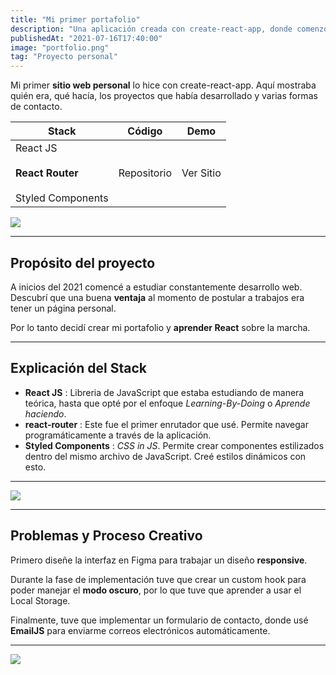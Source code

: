 ```yaml
---
title: "Mi primer portafolio"
description: "Una aplicación creada con create-react-app, donde comenzó mi presencia digital."
publishedAt: "2021-07-16T17:40:00"
image: "portfolio.png"
tag: "Proyecto personal"
---
```


Mi primer **sitio web personal** lo hice con create-react-app. Aquí mostraba quién era, qué hacía, los proyectos que había desarrollado y varias formas de contacto.

| Stack                                                                              | Código                                                                        | Demo                                                                    |
| ---------------------------------------------------------------------------------- | ----------------------------------------------------------------------------- | ----------------------------------------------------------------------- |
| React JS <br /> <br /> <strong>React Router</strong> <br/> <br/> Styled Components | <Anchor href="https://github.com/Railly/portfolio-2021" >Repositorio</Anchor> | <Anchor href="https://portfolio-rh-2021.vercel.app/">Ver Sitio</Anchor> |

<Image src="/portfolio.png" width={1764} height={1131} />

---

## Propósito del proyecto

A inicios del 2021 comencé a estudiar constantemente desarrollo web. Descubrí que una buena **ventaja** al momento de postular a trabajos era tener un página personal.

Por lo tanto decidí crear mi portafolio y **aprender React** sobre la marcha.

---

## Explicación del Stack

- **React JS** : Libreria de JavaScript que estaba estudiando de manera teórica, hasta que opté por el enfoque _Learning-By-Doing_ o _Aprende haciendo_.
- **react-router** : Este fue el primer enrutador que usé. Permite navegar programáticamente a través de la aplicación.
- **Styled Components** : _CSS in JS_. Permite crear componentes estilizados dentro del mismo archivo de JavaScript. Creé estilos dinámicos con esto.

---

<Image src="/portfolio-browser.png" width={1792} height={977} />

---

## Problemas y Proceso Creativo

Primero diseñe la interfaz en Figma para trabajar un diseño **responsive**.

Durante la fase de implementación tuve que crear un custom hook para poder manejar el **modo oscuro**, por lo que tuve que aprender a usar el Local Storage.

Finalmente, tuve que implementar un formulario de contacto, donde usé **EmailJS** para enviarme correos electrónicos automáticamente.

---

<Image src="/portfolio-project.png" width={1792} height={977} />
